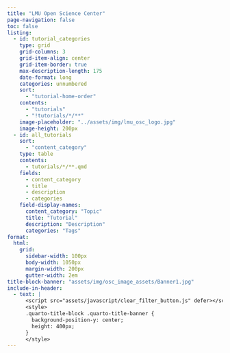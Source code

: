 ```yaml
---
title: "LMU Open Science Center"
page-navigation: false
toc: false
listing:
  - id: tutorial_categories
    type: grid
    grid-columns: 3
    grid-item-align: center
    grid-item-border: true
    max-description-length: 175
    date-format: long
    categories: unnumbered
    sort:
      - "tutorial-home-order"
    contents: 
      - "tutorials"
      - "!tutorials/*/**"
    image-placeholder: "../assets/img/lmu_osc_logo.jpg"
    image-height: 200px
  - id: all_tutorials
    sort:
      - "content_category"
    type: table
    contents:
      - tutorials/*/**.qmd
    fields: 
      - content_category
      - title
      - description
      - categories
    field-display-names:
      content_category: "Topic"
      title: "Tutorial"
      description: "Description"
      categories: "Tags"
format:
  html:
    grid:
      sidebar-width: 100px
      body-width: 1050px
      margin-width: 200px
      gutter-width: 2em
title-block-banner: "assets/img/osc_image_assets/Banner1.jpg"
include-in-header:
  - text: |
      <script src="assets/javascript/clear_filter_button.js" defer></script>
      <style>
      .quarto-title-block .quarto-title-banner {
        background-position-y: center;
        height: 400px;
      }
      </style>
---
```

